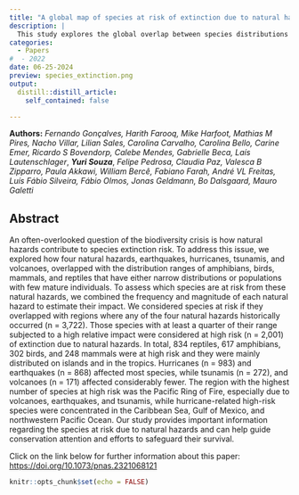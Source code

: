 ```yaml
---
title: "A global map of species at risk of extinction due to natural hazards"
description: |
  This study explores the global overlap between species distributions and the occurrences of earthquakes, hurricanes, tsunamis, and volcanoes, to show that 10% of all 34,035 assessed terrestrial vertebrates are at risk due to at least one natural hazard, while 5.4% are at high risk. Species at high risk are mainly found in the tropics and on islands. Exposure to natural hazards can augment anthropogenic drivers, thereby compounding their impacts.
categories:
  - Papers 
#  - 2022
date: 06-25-2024
preview: species_extinction.png
output:
  distill::distill_article:
    self_contained: false

---
```

**Authors:** *Fernando Gonçalves, Harith Farooq, Mike Harfoot, Mathias M Pires, Nacho Villar, Lilian Sales, Carolina Carvalho, Carolina Bello, Carine Emer, Ricardo S Bovendorp, Calebe Mendes, Gabrielle Beca, Laís Lautenschlager*, ***Yuri Souza***, *Felipe Pedrosa, Claudia Paz, Valesca B Zipparro, Paula Akkawi, William Bercê, Fabiano Farah, André VL Freitas, Luís Fábio Silveira, Fábio Olmos, Jonas Geldmann, Bo Dalsgaard, Mauro Galetti*


## **Abstract**

An often-overlooked question of the biodiversity crisis is how natural hazards contribute to species extinction risk. To address this issue, we explored how four natural hazards, earthquakes, hurricanes, tsunamis, and volcanoes, overlapped with the distribution ranges of amphibians, birds, mammals, and reptiles that have either narrow distributions or populations with few mature individuals. To assess which species are at risk from these natural hazards, we combined the frequency and magnitude of each natural hazard to estimate their impact. We considered species at risk if they overlapped with regions where any of the four natural hazards historically occurred (n = 3,722). Those species with at least a quarter of their range subjected to a high relative impact were considered at high risk (n = 2,001) of extinction due to natural hazards. In total, 834 reptiles, 617 amphibians, 302 birds, and 248 mammals were at high risk and they were mainly distributed on islands and in the tropics. Hurricanes (n = 983) and earthquakes (n = 868) affected most species, while tsunamis (n = 272), and volcanoes (n = 171) affected considerably fewer. The region with the highest number of species at high risk was the Pacific Ring of Fire, especially due to volcanoes, earthquakes, and tsunamis, while hurricane-related high-risk species were concentrated in the Caribbean Sea, Gulf of Mexico, and northwestern Pacific Ocean. Our study provides important information regarding the species at risk due to natural hazards and can help guide conservation attention and efforts to safeguard their survival.

Click on the link below for further information about this paper: [https://doi.org/10.1073/pnas.2321068121](https://doi.org/10.1073/pnas.2321068121)

```r
knitr::opts_chunk$set(echo = FALSE)
```
<!-- adding share buttons on the right side of the page -->
<!-- AddToAny BEGIN -->
<div class="a2a_kit a2a_kit_size_32 a2a_floating_style a2a_vertical_style" style="right:0px; top:150px; data-a2a-url="https://souzayuri.github.io/" data-a2a-title="Yuri Souza">
<a class="a2a_button_twitter"></a>
</div>
<script>
var a2a_config = a2a_config || {};
a2a_config.onclick = 1;
</script>
<script async src="https://static.addtoany.com/menu/page.js"></script>
<!-- AddToAny END -->